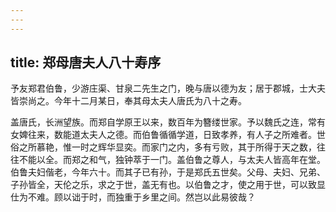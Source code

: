 ```yaml
---
---
---
```

title: 郑母唐夫人八十寿序
---



予友郑君伯鲁，少游庄渠、甘泉二先生之门，晚与唐以德为友；居于郡城，士大夫皆崇尚之。今年十二月某日，奉其母太夫人唐氏为八十之寿。

盖唐氏，长洲望族。而郑自学原王以来，数百年为簪缕世家。予以魏氏之连，常有女婢往来，数能道太夫人之德。而伯鲁循循学道，日致孝养，有人子之所难者。世俗之所慕艳，惟一时之辉华显奕。而家门之内，多有亏败，其于所得于天之数，往往不能以全。而郑之和气，独钟萃于一门。盖伯鲁之尊人，与太夫人皆高年在堂。伯鲁夫妇偕老，今年六十。而其子已有孙，于是郑氏五世矣。父母、夫妇、兄弟、子孙皆全，天伦之乐，求之于世，盖无有也。以伯鲁之才，使之用于世，可以致显仕为不难。顾以诎于时，而独重于乡里之间。然岂以此易彼哉？